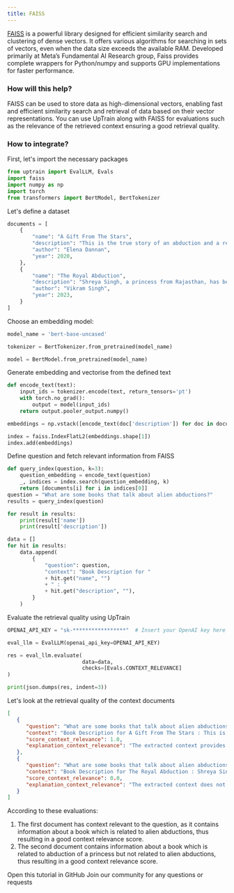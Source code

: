 ```yaml
---
title: FAISS
---
```

[FAISS](https://github.com/facebookresearch/faiss) is a powerful library designed for efficient similarity search and clustering of dense vectors. It offers various algorithms for searching in sets of vectors, even when the data size exceeds the available RAM. Developed primarily at Meta’s Fundamental AI Research group, Faiss provides complete wrappers for Python/numpy and supports GPU implementations for faster performance.

### How will this help?

FAISS can be used to store data as high-dimensional vectors, enabling fast and efficient similarity search and retrieval of data based on their vector representations.
You can use UpTrain along with FAISS for evaluations such as the relevance of the retrieved context ensuring a good retrieval quality.

### How to integrate?

First, let's import the necessary packages

```python
from uptrain import EvalLLM, Evals
import faiss
import numpy as np
import torch
from transformers import BertModel, BertTokenizer
```

Let's define a dataset

```python
documents = [
    {
        "name": "A Gift From The Stars",
        "description": "This is the true story of an abduction and a rescue by benevolent extraterrestrials, various direct contacts Elena Danaan had throughout the years with UFOs and visitors from other worlds.",
        "author": "Elena Dannan",
        "year": 2020,
    },
    {
        "name": "The Royal Abduction",
        "description": "Shreya Singh, a princess from Rajasthan, has been abducted! A woman of beauty and substance, she is living a lavish life. But while there are abundant riches in her palace, there are also dark secrets about her family buried in the past.",
        "author": "Vikram Singh",
        "year": 2023,
    }
]
```

Choose an embedding model:

```python
model_name = 'bert-base-uncased'

tokenizer = BertTokenizer.from_pretrained(model_name)

model = BertModel.from_pretrained(model_name)
```

Generate embedding and vectorise from the defined text

```python
def encode_text(text):
    input_ids = tokenizer.encode(text, return_tensors='pt')
    with torch.no_grad():
        output = model(input_ids)
    return output.pooler_output.numpy()

embeddings = np.vstack([encode_text(doc['description']) for doc in documents])

index = faiss.IndexFlatL2(embeddings.shape[1])
index.add(embeddings)
```

Define question and fetch relevant information from FAISS

```python
def query_index(question, k=3):
    question_embedding = encode_text(question)
    _, indices = index.search(question_embedding, k)
    return [documents[i] for i in indices[0]]
question = "What are some books that talk about alien abductions?"
results = query_index(question)

for result in results:
    print(result['name'])
    print(result['description'])

data = []
for hit in results:
    data.append(
        {
            "question": question,
            "context": "Book Description for "
            + hit.get("name", "")
            + " : "
            + hit.get("description", ""),
        }
    )
```

Evaluate the retrieval quality using UpTrain

```python
OPENAI_API_KEY = "sk-*****************"  # Insert your OpenAI key here

eval_llm = EvalLLM(openai_api_key=OPENAI_API_KEY)

res = eval_llm.evaluate(
                        data=data,
                        checks=[Evals.CONTEXT_RELEVANCE]
)

print(json.dumps(res, indent=3))
```


Let's look at the retrieval quality of the context documents
```json
[
   {
      "question": "What are some books that talk about alien abductions?",
      "context": "Book Description for A Gift From The Stars : This is the true story of an abduction and a rescue by benevolent extraterrestrials, various direct contacts Elena Danaan had throughout the years with UFOs and visitors from other worlds.",
      "score_context_relevance": 1.0,
      "explanation_context_relevance": "The extracted context provides a specific book description that directly addresses the question about books on alien abductions. Hence, the selected choice is (A)"
   },
   {
      "question": "What are some books that talk about alien abductions?",
      "context": "Book Description for The Royal Abduction : Shreya Singh, a princess from Rajasthan, has been abducted! A woman of beauty and substance, she is living a lavish life. But while there are abundant riches in her palace, there are also dark secrets about her family buried in the past.",
      "score_context_relevance": 0.0,
      "explanation_context_relevance": "The extracted context does not contain any information about books that talk about alien abductions. It discusses a book called 'The Royal Abduction' which is about a princess being abducted, but it does not relate to alien abductions. Therefore, the selected choice is (C)"
   }
]
```

According to these evaluations:
1. The first document has context relevant to the question, as it contains information about a book which is related to alien abductions, thus resulting in a good context relevance score.
2. The second document contains information about a book which is related to abduction of a princess but not related to alien abductions, thus resulting in a good context relevance score. 

<CardGroup cols={2}>
  <Card
    title="Tutorial"
    href="https://github.com/uptrain-ai/uptrain/blob/main/examples/integrations/vector_db/faiss.ipynb"
    icon="github"
    color="#808080"
  >
    Open this tutorial in GitHub
  </Card>
  <Card
    title="Have Questions?"
    href="https://join.slack.com/t/uptraincommunity/shared_invite/zt-1yih3aojn-CEoR_gAh6PDSknhFmuaJeg"
    icon="slack"
    color="#808080"
  >
    Join our community for any questions or requests
  </Card>
</CardGroup>

